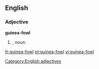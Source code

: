 ==English==

===Adjective===
'''guinea-fowl'''

# {{form of|Attributive form|[[guinea fowl]]|nodot=1}}, ''noun''.
#:''{{{2|&nbsp;}}}''
[[Category:English adjectives]]

[[fr:guinea-fowl]]
[[pt:guinea-fowl]]
[[vi:guinea-fowl]]